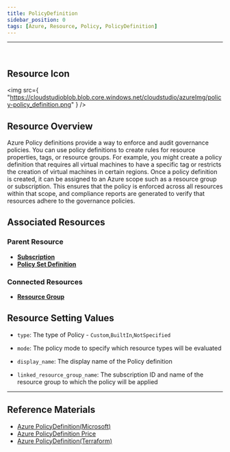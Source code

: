 ```yaml
---
title: PolicyDefinition
sidebar_position: 0
tags: [Azure, Resource, Policy, PolicyDefinition]
---
```


<hr />
<br />

## Resource Icon

<img
    src={
        "https://cloudstudioblob.blob.core.windows.net/cloudstudio/azureImg/policy-policy_definition.png"
    }
/>

## Resource Overview

Azure Policy definitions provide a way to enforce and audit governance policies. 
You can use policy definitions to create rules for resource properties, tags, or resource groups. 
For example, you might create a policy definition that requires all virtual machines to have a specific tag or restricts the creation of virtual machines in certain regions.
Once a policy definition is created, it can be assigned to an Azure scope such as a resource group or subscription. 
This ensures that the policy is enforced across all resources within that scope, and compliance reports are generated to verify that resources adhere to the governance policies.

## Associated Resources

### Parent Resource

-   [**Subscription**](https://docs.cstudio.app/docs/resource/azure/Base/Subscription)
-   [**Policy Set Definition**](https://docs.cstudio.app/docs/resource/azure/Policy/PolicySetDefinition)


### Connected Resources

-   [**Resource Group**](https://docs.cstudio.app/docs/resource/azure/Base/ResourceGroup)

## Resource Setting Values

-   `type`: The type of Policy - `Custom`,`BuiltIn`,`NotSpecified`

-   `mode`: The policy mode to specify which resource types will be evaluated

-   `display_name`: The display name of the Policy definition

-   `linked_resource_group_name`: The subscription ID and name of the resource group to which the policy will be applied
---

## Reference Materials

-   [Azure PolicyDefinition(Microsoft)](https://learn.microsoft.com/en-us/azure/governance/policy/overview)
-   [Azure PolicyDefinition Price](https://azure.microsoft.com/en-us/pricing/details/azure-policy/)
-   [Azure PolicyDefinition(Terraform)](https://registry.terraform.io/providers/hashicorp/azurerm/latest/docs/resources/policy_definition)
